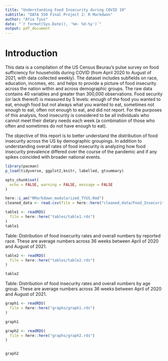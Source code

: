 ```yaml
---
title: "Understanding Food Insecurity during COVID 19"
subtitle: "DATA 550 Final Project 2: R Markdwon"
author: "Afia Tyus"
date: "`r format(Sys.Date(), '%m- %d-%y')`"
output: pdf_document
---
```


# Introduction

This data is a compilation of the US Census Beurau’s pulse survey on food sufficiency for households during COVID (from April 2020 to August of 2021, with data collected weekly). The dataset includes subfields on race, education, incomes, etc. and helps to provide a picture of food insecurity across the nation within and across demographic groups. The raw data contains 40 variables and greater than 300,000 observations. Food security (or lack thereof) is measured by 5 levels: enough of the food you wanted to eat, enough food but not always what you wanted to eat, sometimes not enough to eat, often not enough to eat, and did not report. For the purposes of this analysis, food insecurity is considered to be all individuals who cannot meet their dietary needs each week (a combination of those who often and sometimes do not have enough to eat).

The objective of this report is to better understand the distribution of food insecurity across the US by demographic groupings. In addition to understanding overall rates of food insecurity is analyzing how food insecurity prevalence differed over the course of the pandemic and if any spikes coincided with broader national events.


```r

library(pacman)
p_load(tidyverse, ggplot2,knitr, labelled, gtsummary)

opts_chunk$set(
  echo = FALSE, warning = FALSE, message = FALSE
)

here::i_am("RMarkdown_modularized_TYUS.Rmd")
cleaned_data <- read.csv(file = here::here("cleaned_data/Food_Insecurity_cleaned.csv"))

```



```r

table1 <- readRDS(
  file = here::here("tables/table1.rds")
)
table1

```
Table: Distribution of food insecurity rates and overall numbers by reported race. These are average numbers across 36 weeks between April of 2020 and August of 2021.


```r

table2 <- readRDS(
  file = here::here("tables/table2.rds")
)

table2

```
Table: Distribution of food insecurity rates and overall numbers by age group. These are average numbers across 36 weeks between April of 2020 and August of 2021.



```r

graph1 <- readRDS(
  file = here::here("graphs/graph1.rds")
)

graph1

```

```r

graph2 <- readRDS(
  file = here::here("graphs/graph2.rds")
)


graph2

```




